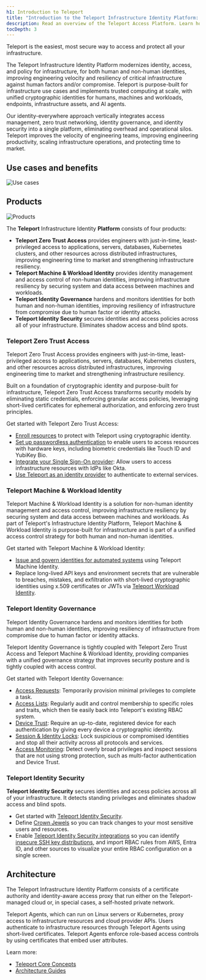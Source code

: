 ```yaml
---
h1: Introduction to Teleport
title: "Introduction to the Teleport Infrastructure Identity Platform: Zero Trust Security for Your Infrastructure"
description: Read an overview of the Teleport Access Platform. Learn how to implement Zero Trust Security across all your infrastructure for enhanced protection and streamlined access control.
tocDepth: 3
---
```


Teleport is the easiest, most secure way to access and protect all your infrastructure.

The Teleport Infrastructure Identity Platform modernizes identity, access, and policy for infrastructure, for both human and non-human identities, 
improving engineering velocity and resiliency of critical infrastructure against human factors and/or compromise. 
Teleport is purpose-built for infrastructure use cases and implements trusted computing at scale, with unified 
cryptographic identities for humans, machines and workloads, endpoints, infrastructure assets, and AI agents. 

Our identity-everywhere approach vertically integrates access management, zero trust networking, identity governance, 
and identity security into a single platform, eliminating overhead and operational silos. 
Teleport improves the velocity of engineering teams, improving engineering productivity, scaling infrastructure operations, 
and protecting time to market. 

## Use cases and benefits

![Use cases](../img/cloud/getting-started/intro-velocity-resiliency.png)

## Products

![Products](../img/cloud/getting-started/identity-platform.png)

The **Teleport** Infrastructure Identity **Platform** consists of four products:

- **Teleport Zero Trust Access** provides engineers with just-in-time, least-privileged access 
to applications, servers, databases, Kubernetes clusters, and other resources across distributed infrastructures, improving engineering time to market and strengthening infrastructure resiliency.
- **Teleport Machine & Workload Identity**  provides identity management and access control of 
non-human identities, improving infrastructure resiliency by securing system and data access between machines and workloads.   
- **Teleport Identity Governance** hardens and monitors identities for both human and non-human identities, improving resiliency of infrastructure from compromise due to human factor or identity attacks.
- **Teleport Identity Security** secures identities and access policies across all of your infrastructure. Eliminates shadow access and blind spots.

### Teleport Zero Trust Access

Teleport Zero Trust Access provides engineers with just-in-time, least-privileged access to applications, servers, databases, Kubernetes clusters, and other resources across distributed 
infrastructures, improving engineering time to market and strengthening  infrastructure resiliency.

Built on a foundation of cryptographic identity and purpose-built for infrastructure, Teleport Zero Trust Access transforms security models 
by eliminating static credentials, enforcing granular access policies, leveraging short-lived certificates for ephemeral authorization, and 
enforcing zero trust principles.

Get started with Teleport Zero Trust Access:

- [Enroll resources](enroll-resources/agents/introduction.mdx) to protect with Teleport using
  cryptographic identity.
- [Set up passwordless authentication](admin-guides/access-controls/guides/passwordless.mdx)
  to enable users to access resources with hardware keys, including biometric
  credentials like Touch ID and YubiKey Bio.
- [Integrate your Single Sign-On provider](admin-guides/access-controls/sso/sso.mdx): Allow users
  to access infrastructure resources with IdPs like Okta.
- [Use Teleport as an identity provider](admin-guides/access-controls/idps/saml-guide.mdx) to
  authenticate to external services.

### Teleport Machine & Workload Identity

Teleport Machine & Workload Identity is a solution for non-human identity management and access control, 
improving infrastructure resiliency by securing system and data access between machines and workloads. 
As part  of Teleport's Infrastructure Identity Platform, Teleport Machine & Workload Identity is purpose-built 
for infrastructure and is part of a unified access control strategy for both human and non-human identities.

Get started with Teleport Machine & Workload Identity:

- [Issue and govern identities for automated systems](enroll-resources/machine-id/introduction.mdx) using Teleport Machine Identity.
- Replace long-lived API keys and environment secrets that are vulnerable to breaches, mistakes, and exfiltration with short-lived cryptographic identities using x.509 certificates or JWTs via [Teleport Workload Identity](enroll-resources/workload-identity/introduction.mdx).

### Teleport Identity Governance

Teleport Identity Governance hardens and monitors identities for both human and non-human identities, improving resiliency of infrastructure from compromise due to human factor or identity attacks.

Teleport Identity Governance is tightly coupled with Teleport Zero Trust Access and Teleport Machine & Workload Identity, providing companies with a unified governance strategy that improves security posture and is tightly coupled with access control.

Get started with Teleport Identity Governance:

- [Access Requests](admin-guides/access-controls/access-requests/access-requests.mdx): Temporarily
  provision minimal privileges to complete a task.
- [Access Lists](admin-guides/access-controls/access-lists/access-lists.mdx): Regularly audit and
  control membership to specific roles and traits, which then tie easily back
  into Teleport's existing RBAC system.
- [Device Trust](admin-guides/access-controls/device-trust/device-trust.mdx): Require an up-to-date,
  registered device for each authentication by giving every device a
  cryptographic identity. 
- [Session & Identity Locks](admin-guides/access-controls/guides/locking.mdx): Lock
  suspicious or compromised identities and stop all their activity across all
  protocols and services.
- [Access Monitoring](admin-guides/access-controls/access-monitoring.mdx): Detect overly
  broad privileges and inspect sessions that are not using strong protection,
  such as multi-factor authentication and Device Trust.

### Teleport Identity Security

**Teleport Identity Security** secures identities and access policies across all of your infrastructure.  It detects standing privileges and eliminates shadow access and blind spots. 

- Get started with [Teleport Identity Security](admin-guides/teleport-policy/teleport-policy.mdx).
- Define [Crown Jewels](admin-guides/teleport-policy/crown-jewels.mdx) so you can track changes to your most sensitive users and resources.
- Enable [Teleport Identity Security integrations](admin-guides/teleport-policy/integrations/integrations.mdx) so you can identify [insecure SSH key distributions](admin-guides/teleport-policy/integrations/ssh-keys-scan.mdx), and import RBAC rules from AWS, Entra ID, and other sources to visualize your entire RBAC configuration on a single screen. 

## Architecture

The Teleport Infrastructure Identity Platform consists of a certificate authority and
identity-aware access proxy that run either on the Teleport-managed cloud or, in
special cases, a self-hosted private network. 

Teleport Agents, which can run on Linux servers or Kubernetes, proxy access to
infrastructure resources and cloud provider APIs. Users authenticate to
infrastructure resources through Teleport Agents using short-lived certificates.
Teleport Agents enforce role-based access controls by using certificates that embed user attributes.

Learn more:

- [Teleport Core Concepts](./core-concepts.mdx)
- [Architecture Guides](./reference/architecture/architecture.mdx)
